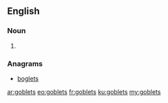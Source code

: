 ==English==

===Noun===
{{head|en}}

# {{plural of|goblet}}

===Anagrams===
* [[boglets#English|boglets]]

[[ar:goblets]]
[[eo:goblets]]
[[fr:goblets]]
[[ku:goblets]]
[[my:goblets]]